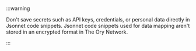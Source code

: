 :::warning

Don't save secrets such as API keys, credentials, or personal data directly in Jsonnet code snippets. Jsonnet code snippets used
for data mapping aren't stored in an encrypted format in The Ory Network.

:::
